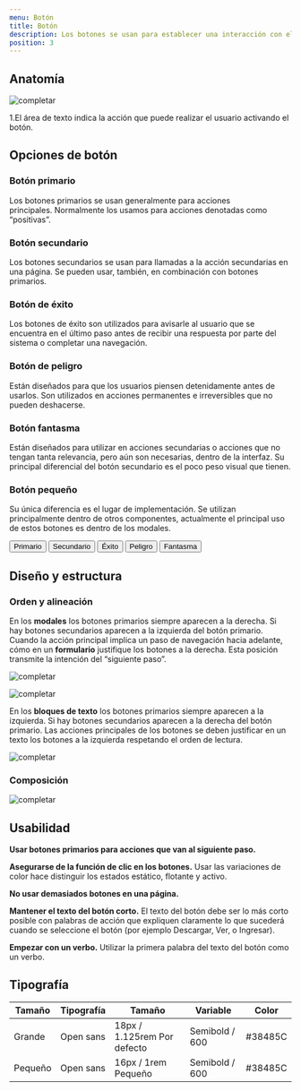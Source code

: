 ```yaml
---
menu: Botón
title: Botón
description: Los botones se usan para establecer una interacción con el usuario. El texto que incluyamos en ellos es fundamental para indicarle la acción específica que queremos que realice en nuestro sitio o aplicación.
position: 3
---
```



## Anatomía

![completar](/componentes/botón/anatomia-1.svg)

1.El área de texto indica la acción que puede realizar el usuario activando el botón.

## Opciones de botón

### Botón primario

Los botones primarios se usan generalmente para acciones principales. Normalmente los usamos para acciones denotadas como “positivas”.

<ButtonStates variant="primary" showDisabled={true} />

### Botón secundario

Los botones secundarios se usan para llamadas a la acción secundarias en una página. Se pueden usar, también, en combinación con botones primarios.

<ButtonStates variant="secondary" showDisabled={true} />

### Botón de éxito

Los botones de éxito son utilizados para avisarle al usuario que se encuentra en el último paso antes de recibir una respuesta por parte del sistema o completar una navegación.

<ButtonStates variant="success" />

### Botón de peligro

Están diseñados para que los usuarios piensen detenidamente antes de usarlos. Son utilizados en acciones permanentes e irreversibles que no pueden deshacerse.

<ButtonStates variant="danger" />

### Botón fantasma

Están diseñados para utilizar en acciones secundarias o acciones que no tengan tanta relevancia, pero aún son necesarias, dentro de la interfaz. Su principal diferencial del botón secundario es el poco peso visual que tienen.

<ButtonStates variant="link" />

### Botón pequeño

Su única diferencia es el lugar de implementación. Se utilizan principalmente dentro de otros componentes, actualmente el principal uso de estos botones es dentro de los modales.

<div className="buttons-showcase">
  <Button type="primary" size="small">
    Primario
  </Button>
  <Button type="secondary" size="small">
    Secundario
  </Button>
  <Button type="success" size="small">
    Éxito
  </Button>
  <Button type="danger" size="small">
    Peligro
  </Button>
  <Button type="link" size="small">
    Fantasma
  </Button>
</div>

## Diseño y estructura

### Orden y alineación

En los **modales** los botones primarios siempre aparecen a la derecha. Si hay botones secundarios aparecen a la izquierda del botón primario. Cuando la acción principal implica un paso de navegación hacia adelante, cómo en un **formulario** justifique los botones a la derecha. Esta posición transmite la intención del “siguiente paso”.

![completar](/componentes/botón/alineacion-1.svg)

![completar](/componentes/botón/alineacion-2.svg)

En los **bloques de texto** los botones primarios siempre aparecen a la izquierda. Si hay botones secundarios aparecen a la derecha del botón primario. Las acciones principales de los botones se deben justificar en un texto los botones a la izquierda respetando el orden de lectura.

![completar](/componentes/botón/alineacion-3.svg)

### Composición

![completar](/componentes/botón/composicion-1.svg)

## Usabilidad

**Usar botones primarios para acciones que van al siguiente paso.**

**Asegurarse de la función de clic en los botones.** Usar las variaciones de color hace distinguir los estados estático, flotante y activo.

**No usar demasiados botones en una página.**

**Mantener el texto del botón corto.** El texto del botón debe ser lo más corto posible con palabras de acción que expliquen claramente lo que sucederá cuando se seleccione el botón (por ejemplo Descargar, Ver, o Ingresar).

**Empezar con un verbo.** Utilizar la primera palabra del texto del botón como un verbo.

## Tipografía

| Tamaño  | Tipografía | Tamaño                      | Variable       | Color   |
| ------- | ---------- | --------------------------- | -------------- | ------- |
| Grande  | Open sans  | 18px / 1.125rem Por defecto | Semibold / 600 | #38485C |
| Pequeño | Open sans  | 16px / 1rem Pequeño         | Semibold / 600 | #38485C |
